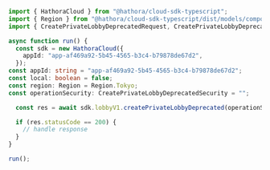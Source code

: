 ```typescript CreatePrivateLobbyDeprecated.ts
import { HathoraCloud } from "@hathora/cloud-sdk-typescript";
import { Region } from "@hathora/cloud-sdk-typescript/dist/models/components";
import { CreatePrivateLobbyDeprecatedRequest, CreatePrivateLobbyDeprecatedSecurity } from "@hathora/cloud-sdk-typescript/dist/models/operations";

async function run() {
  const sdk = new HathoraCloud({
    appId: "app-af469a92-5b45-4565-b3c4-b79878de67d2",
  });
const appId: string = "app-af469a92-5b45-4565-b3c4-b79878de67d2";
const local: boolean = false;
const region: Region = Region.Tokyo;
const operationSecurity: CreatePrivateLobbyDeprecatedSecurity = "";

  const res = await sdk.lobbyV1.createPrivateLobbyDeprecated(operationSecurity, appId, local, region);

  if (res.statusCode == 200) {
    // handle response
  }
}

run();
```
